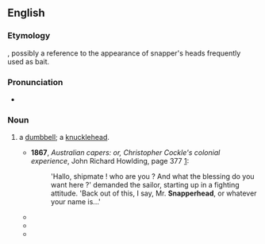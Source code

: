 ==English==

===Etymology===
{{compound|en|snapper|head}}, possibly a reference to the appearance of snapper's heads frequently used as bait.

===Pronunciation===
* {{audio|en|En-au-snapperhead.ogg|Audio (AU)}}

===Noun===
{{en-noun}}

# {{lb|en|slang}} a [[dumbbell]]; a [[knucklehead]].
#* '''1867''', ''Australian capers: or, Christopher Cockle's colonial experience'', John Richard Howlding, page 377 [http://books.google.com/books?id=CMsBAAAAQAAJ]:
#*: 'Hallo, shipmate ! who are you ? And what the blessing do you want here ?' demanded the sailor, starting up in a fighting attitude. 'Back out of this, I say, Mr. '''Snapperhead''', or whatever your name is...'
#* {{quote-book|en|year=2002|title=Destiny of the Soul|page=198|publisher=Heywood Steele|isbn=0595215947
|passage="'What, and interrupt me again? Bring it to me, '''snapper head'''.'"}}
#* {{quote-book|en|year=2005|author=Seth King|title=Triangles|isbn=1413471714|page=456
|passage="'Get off of me, '''snapperhead'''!' grunted Rhett."}}
#* {{quote-book|en|year=2007|title=Race the Rising Sun|url=http://books.google.com/books?id=qGDX7wnPaZAC|page=302|publisher=Eric Steeves|isbn=158832172X
|passage="From thirty feet away, Fletcher yelled 'Hey, '''Snapperhead'''! What the fuck are you doing?'"}}